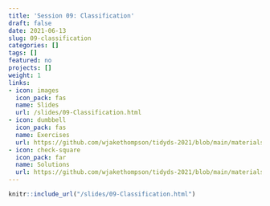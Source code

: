 ```yaml
---
title: 'Session 09: Classification'
draft: false
date: 2021-06-13
slug: 09-classification
categories: []
tags: []
featured: no
projects: []
weight: 1
links:
- icon: images
  icon_pack: fas
  name: Slides
  url: /slides/09-Classification.html
- icon: dumbbell
  icon_pack: fas
  name: Exercises
  url: https://github.com/wjakethompson/tidyds-2021/blob/main/materials/exercises/09-classification.Rmd
- icon: check-square
  icon_pack: far
  name: Solutions
  url: https://github.com/wjakethompson/tidyds-2021/blob/main/materials/solutions/09-classification-solutions.Rmd
---
```


```r
knitr::include_url("/slides/09-Classification.html")
```
